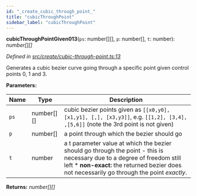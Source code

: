 ```yaml
---
id: "_create_cubic_through_point_"
title: "cubicThroughPoint"
sidebar_label: "cubicThroughPoint"
---
```


**cubicThroughPointGiven013**(`ps`: number[][], `p`: number[], `t`: number): *number[][]*

*Defined in [src/create/cubic-through-point.ts:13](https://github.com/FlorisSteenkamp/FloBezier/blob/6f79660/src/create/cubic-through-point.ts#L13)*

Generates a cubic bezier curve going through a specific point given control
points 0, 1 and 3.

**Parameters:**

Name | Type | Description |
------ | ------ | ------ |
`ps` | number[][] | cubic bezier points given as `[[x0,y0], [x1,y1], [,], [x3,y3]]`, e.g. `[[1,2], [3,4], ,[5,6]]` (note the 3rd point is not given) |
`p` | number[] | a point through which the bezier should go |
`t` | number | a t parameter value at which the bezier should go through the point - this is necessary due to a degree of freedom still left * **non-exact:** the returned bezier does not necessarily go through the point *exactly*.  |

**Returns:** *number[][]*



<BezierCanvas width={600} height={400} />



